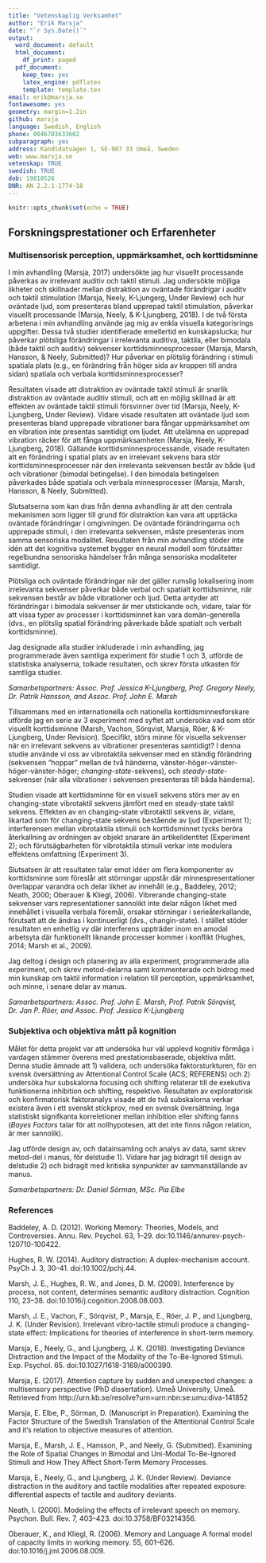 ```yaml
---
title: "Vetenskaplig Verksamhet"
author: "Erik Marsja"
date: "`r Sys.Date()`"
output:
  word_document: default
  html_document:
    df_print: paged
  pdf_document:
    keep_tex: yes
    latex_engine: pdflatex
    template: template.tex
email: erik@marsja.se
fontawesome: yes
geometry: margin=1.2in
github: marsja
language: Swedish, English
phone: 0046703633662
subparagraph: yes
address: Kandidatvägen 1, SE-907 33 Umeå, Sweden
web: www.marsja.se
vetenskap: TRUE
swedish: TRUE
dob: 19810526
DNR: AN 2.2.1-1774-18
---
```


```r
knitr::opts_chunk$set(echo = TRUE)
```


## Forskningsprestationer och Erfarenheter

### Multisensorisk perception, uppmärksamhet, och korttidsminne

I min avhandling (Marsja, 2017) undersökte jag hur visuellt processande påverkas av irrelevant auditiv och taktil stimuli. Jag undersökte möjliga likheter och skillnader mellan distraktion av oväntade förändrigar i auditv och taktil stimulation (Marsja, Neely, K-Ljungerg, Under Review) och hur oväntade ljud, som presenteras bland upprepad taktil stimulation, påverkar visuellt processande (Marsja, Neely, & K-Ljungberg, 2018). I de två första arbetena i min avhandling använde jag mig av enkla visuella kategorisrings uppgifter. Dessa två studier identifierade emellertid en kunskapslucka; hur påverkar plötsliga förändringar i irrelevanta auditiva, taktila, eller bimodala (både taktil och auditiv) sekvenser korttidsminnesprocesser (Marsja, Marsh, Hansson, & Neely, Submitted)? Hur påverkar en plötslig förändring i stimuli spatiala plats (e.g., en förändring från höger sida av kroppen till andra sidan) spatiala och verbala korttidsminnesprocesser? 

Resultaten visade att distraktion av oväntade taktil stimuli är snarlik distraktion av oväntade auditiv stimuli, och att en möjlig skillnad är att effekten av oväntade taktil stimuli försvinner över tid (Marsja, Neely, K-Ljungberg, Under Review). Vidare visade resultaten att oväntade ljud som presenteras bland upprepade vibrationer bara fångar uppmärksamhet om en vibration inte presentas samtidigt om ljudet. Att utelämna en upprepad vibration räcker för att fånga uppmärksamheten (Marsja, Neely, K-Ljungberg, 2018). 
Gällande korttidsminnesprocessande, visade resultaten att en förändring i spatial plats av en irrelevant sekvens bara stör korttidsminnesprocesser när den irrelevanta sekvensen består av både ljud och vibrationer (bimodal betingelse). I den bimodala betingelsen påverkades både spatiala och verbala minnesprocesser (Marsja, Marsh, Hansson, & Neely, Submitted).

Slutsatserna som kan dras från denna avhandling är att den centrala mekanismen som ligger till grund för distraktion kan vara att upptäcka oväntade förändringar i omgivningen. De oväntade förändringarna och upprepade stimuli, i den irrelevanta sekvensen, måste presenteras inom samma sensoriska modalitet. 
Resultaten från min avhandling stöder inte idén att det kognitiva systemet bygger en neural modell som förutsätter regelbundna sensoriska händelser från många sensoriska modaliteter samtidigt.

Plötsliga och oväntade förändringar när det gäller rumslig lokalisering inom irrelevanta sekvenser påverkar både verbal och spatialt korttidsminne, när sekvensen består av både vibrationer och ljud. Detta antyder att förändringar i bimodala sekvenser är mer utstickande och, vidare, talar för att vissa typer av processer i korttidsminnet kan vara domän-generella (dvs., en plötslig spatial förändring påverkade både spatialt och verbalt korttidsminne).

Jag designade alla studier inkluderade i min avhandling, jag programmerade även samtliga experiment för studie 1 och 3, utförde de statistiska analyserna, tolkade resultaten, och skrev första utkasten för samtliga studier.

*Samarbetspartners: Assoc. Prof. Jessica K-Ljungberg, Prof. Gregory Neely, Dr. Patrik Hansson, and Assoc. Prof. John E. Marsh*

Tillsammans med en internationella och nationella korttidsminnesforskare utförde jag en serie av 3 experiment med syftet att undersöka vad som stör visuellt korttidsminne (Marsh, Vachon, Sörqvist, Marsja, Röer, & K-Ljungberg, Under Revision). Specifikt, störs minne för visuella sekvenser när en irrelevant sekvens av vibrationer presenteras samtidigt? I denna studie använde vi oss av vibrotaktila sekvenser med en ständig förändring (sekvensen "hoppar" mellan de två händerna, vänster-höger-vänster-höger-vänster-höger; *changing-state*-sekvens), och *steady-state*-sekvenser (när alla vibrationer i sekvensen presenteras till båda händerna).

Studien visade att korttidsminne för en visuell sekvens störs mer av en changing-state vibrotaktil sekvens jämfört med en steady-state taktil sekvens. Effekten av en changing-state vibrotaktil sekvens är, vidare, likartad som för changing-state sekvens bestående av ljud (Experiment 1); interferensen mellan vibrotaktila stimuli och korttidsminnet tycks beröra återkallning av ordningen av objekt snarare än artikelidentitet (Experiment 2); och förutsägbarheten för vibrotaktila stimuli verkar inte modulera effektens omfattning (Experiment 3).

Slutsatsen är att resultaten talar emot idéer om flera komponenter av korttidsminne som föreslår att störningar uppstår där minnespresentationer överlappar varandra och delar likhet av innehåll (e.g., Baddeley, 2012; Neath, 2000; Oberauer & Kliegl, 2006). Vibrerande changing-state sekvenser vars representationer sannolikt inte delar någon likhet med innehållet i visuella verbala föremål, orsakar störningar i serieåterkallande, förutsatt att de ändras i kontinuerligt (dvs., changin-state). I stället stöder resultaten en enhetlig vy där interferens uppträder inom en amodal arbetsyta där funktionellt liknande processer kommer i konflikt (Hughes, 2014; Marsh et al., 2009).

Jag deltog i design och planering av alla experiment, programmerade alla experiment, och skrev metod-delarna samt kommenterade och bidrog med min kunskap om taktil information i relation till perception, uppmärksamhet, och minne, i senare delar av manus.

*Samarbetspartners: Assoc. Prof. John E. Marsh, Prof. Patrik Sörqvist, Dr. Jan P. Röer, and Assoc. Prof. Jessica K-Ljungberg*


### Subjektiva och objektiva mått på kognition

Målet för detta projekt var att undersöka hur väl upplevd kognitiv förmåga i vardagen stämmer överens med prestationsbaserade, objektiva mått. Denna studie  ämnade att 1) validera, och undersöka faktorsturkturen, för en svensk översättning av Attentional Control Scale (ACS; REFERENS) och 2) undersöka hur subskalorna focusing och shifting relaterar till de exekutiva funktionerna inhibition och shifting, respektive. Resultaten av exploratorisk och konfirmatorisk faktoranalys visade att de två subskalorna verkar existera även i ett svenskt stickprov, med en svensk översättning. Inga statistiskt signifkanta korreletioner mellan inhibition eller shifting fanns (*Bayes Factors* talar för att nollhypotesen, att det inte finns någon relation, är mer sannolik).

Jag utförde design av, och datainsamling och analys av data, samt skrev metod-del i manus, för delstudie 1). Vidare har jag bidragit till design av delstudie 2) och bidragit med kritiska synpunkter av sammanställande av manus. 


*Samarbetspartners: Dr. Daniel Sörman, MSc. Pia Elbe*

\newpage

### References

Baddeley, A. D. (2012). Working Memory: Theories, Models, and Controversies. Annu. Rev. Psychol. 63, 1–29. doi:10.1146/annurev-psych-120710-100422.

Hughes, R. W. (2014). Auditory distraction: A duplex-mechanism account. PsyCh J. 3, 30–41. doi:10.1002/pchj.44.

Marsh, J. E., Hughes, R. W., and Jones, D. M. (2009). Interference by process, not content, determines semantic auditory distraction. Cognition 110, 23–38. doi:10.1016/j.cognition.2008.08.003.

Marsh, J. E., Vachon, F., Sörqvist, P., Marsja, E., Röer, J. P., and Ljungberg, J. K. (Under Revision). Irrelevant vibro-tactile stimuli produce a changing-state effect: Implications for theories of interference in short-term memory.

Marsja, E., Neely, G., and Ljungberg, J. K. (2018). Investigating Deviance Distraction and the Impact of the Modality of the To-Be-Ignored Stimuli. Exp. Psychol. 65. doi:10.1027/1618-3169/a000390.

Marsja, E. (2017). Attention capture by sudden and unexpected changes: a multisensory perspective (PhD dissertation). Umeå University, Umeå. Retrieved from http://urn.kb.se/resolve?urn=urn:nbn:se:umu:diva-141852

Marsja, E. Elbe, P., Sörman, D. (Manuscript in Preparation). Examining the Factor Structure of the Swedish Translation of the Attentional Control Scale and it's relation to objective measures of attention.

Marsja, E., Marsh, J. E., Hansson, P., and Neely, G. (Submitted). Examining the Role of Spatial Changes in Bimodal and Uni-Modal To-Be-Ignored Stimuli and How They Affect Short-Term Memory Processes.

Marsja, E., Neely, G., and Ljungberg, J. K. (Under Review). Deviance distraction in the auditory and tactile modalities after repeated exposure: differential aspects of tactile and auditory deviants.


Neath, I. (2000). Modeling the effects of irrelevant speech on memory. Psychon. Bull. Rev. 7, 403–423. doi:10.3758/BF03214356.

Oberauer, K., and Kliegl, R. (2006). Memory and Language A formal model of capacity limits in working memory. 55, 601–626. doi:10.1016/j.jml.2006.08.009.